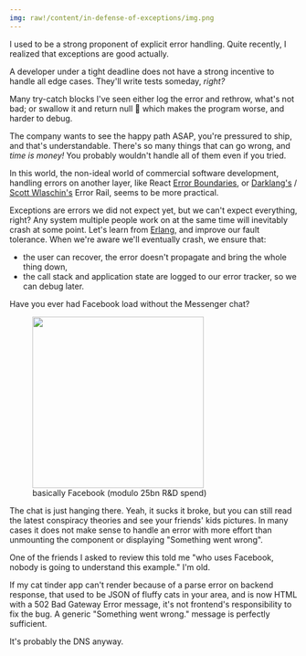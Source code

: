 ```yaml
---
img: raw!/content/in-defense-of-exceptions/img.png
---
```


<style>{`.dark .zaduma-image-box { filter: invert(1) hue-rotate(180deg); mix-blend-mode: lighten; }`}</style>

I used to be a strong proponent of explicit error handling. Quite recently, I
realized that exceptions are good actually.

A developer under a tight deadline does not have a strong incentive to handle
all edge cases. They'll write tests someday, _right?_

Many try-catch blocks I've seen either log the error and rethrow, what's not
bad; or swallow it and return null 🤮 which makes the program worse, and harder
to debug.

The company wants to see the happy path ASAP, you're pressured to ship, and
that's understandable. There's so many things that can go wrong, and _time is
money!_ You probably wouldn't handle all of them even if you tried.

In this world, the non-ideal world of commercial software development, handling
errors on another layer, like React
[Error Boundaries](https://react.dev/reference/react/Component#catching-rendering-errors-with-an-error-boundary),
or
[Darklang's](https://blog.darklang.com/real-problems-with-functional-languages/)
/ [Scott Wlaschin's](https://fsharpforfunandprofit.com/rop/) Error Rail, seems
to be more practical.

Exceptions are errors we did not expect yet, but we can't expect everything,
right? Any system multiple people work on at the same time will inevitably crash
at some point. Let's learn from
[Erlang](https://blog.mi.hdm-stuttgart.de/index.php/2019/10/13/how-to-build-fault-tolerant-software-systems/#:~:text=Erlang's%20approach%20to%20fault%2Dtolerance&text=Compared%20to%20other%20programming%20languages,to%20complete%20a%20predetermined%20task.),
and improve our fault tolerance. When we're aware we'll eventually crash, we
ensure that:

- the user can recover, the error doesn't propagate and bring the whole thing
  down,
- the call stack and application state are logged to our error tracker, so we
  can debug later.

<div>

Have you ever had Facebook load without the Messenger chat?

<figure class="flex flex-col items-center dark:invert">
  <img src="/content/in-defense-of-exceptions/facebook.webp" width="300px" />
  <figcaption>basically Facebook (modulo 25bn R&D spend)</figcaption>
</figure>

</div>

The chat is just hanging there. Yeah, it sucks it broke, but you can still read
the latest conspiracy theories and see your friends' kids pictures. In many
cases it does not make sense to handle an error with more effort than unmounting
the component or displaying "Something went wrong".

<aside>
  One of the friends I asked to review this told me "who uses Facebook, nobody
  is going to understand this example." I'm old.
</aside>

If my cat tinder app can't render because of a parse error on backend response,
that used to be JSON of fluffy cats in your area, and is now HTML with a 502 Bad
Gateway Error message, it's not frontend's responsibility to fix the bug. A
generic "Something went wrong." message is perfectly sufficient.

It's probably the DNS anyway.
